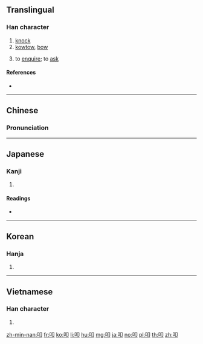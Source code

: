 ==Translingual==

===Han character===
{{Han char|rn=30|rad=口|as=02|sn=5|four=67020|canj=RSL|ids=⿰口卩}}

# [[knock]]
# [[kowtow]], [[bow]]
# {{context|archaic|lang=mul}} to [[enquire]]; to [[ask]]

====References====
* {{Han ref|kx=0172.040|dkj=03238|dj=0382.060|hdz=10573.030|uh=53E9|ud=21481|bh=A56E|bd=42350}}

----

==Chinese==
{{zh-forms}}

===Pronunciation===
{{zh-pron
|m=kòu
|c=kau3
|mc=y
|oc=y
|ma=
|cat=v
}}

----

==Japanese==

===Kanji===
{{ja-kanji|grade=9|rs=口02}}

# {{defn|lang=ja|sort=口02}}

====Readings====
* {{ja-readings|goon=[[ぐ]] (gu)|kanon=[[こう]] (kō)|kun=[[たたく]] (tataku), [[たたき]] (tataki)}}

----

==Korean==

===Hanja===
{{ko-hanja|hangeul=고|rv=go|mr=ko}}

# {{defn|lang=ko|sort=口02}}

----

==Vietnamese==

===Han character===
{{vi-hantu|[[khấu]]|rs=口02}}

# {{defn|lang=cmn|sort=口02}}

[[zh-min-nan:叩]]
[[fr:叩]]
[[ko:叩]]
[[li:叩]]
[[hu:叩]]
[[mg:叩]]
[[ja:叩]]
[[no:叩]]
[[pl:叩]]
[[th:叩]]
[[zh:叩]]